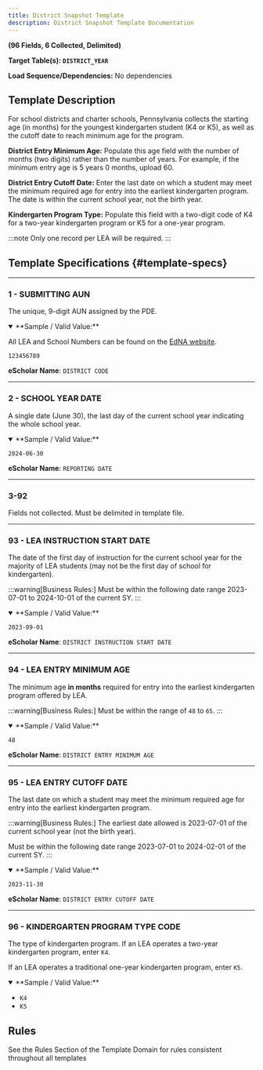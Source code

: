 ```yaml
---
title: District Snapshot Template
description: District Snapshot Template Documentation
---
```


**(96 Fields, 6 Collected, Delimited)**

**Target Table(s): `DISTRICT_YEAR`**

**Load Sequence/Dependencies:** No dependencies


## Template Description

For school districts and charter schools, Pennsylvania collects the starting age (in months) for the youngest kindergarten student (K4 or K5), as well as the cutoff date to reach minimum age for the program. 

**District Entry Minimum Age:** Populate this age field with the number of months (two digits) rather than the number of years. For example, if the minimum entry age is 5 years 0 months, upload 60.

**District Entry Cutoff Date:** Enter the last date on which a student may meet the minimum required age for entry into the earliest kindergarten program. The date is within the current school year, not the birth year.

**Kindergarten Program Type:** Populate this field with a two-digit code of K4 for a two-year kindergarten program or K5 for a one-year program.

:::note
Only one record per LEA will be required.
:::

## Template Specifications {#template-specs}

---
### 1 - SUBMITTING AUN
<p><Badge color="required" /> <Badge color="key" /> <Badge length={9} /></p>

The unique, 9-digit AUN assigned by the PDE.

<details open>
<summary>**Sample / Valid Value:**</summary>

All LEA and School Numbers can be found on the [EdNA website](http://www.edna.pa.gov/Screens/wfHome.aspx).

`123456789`
</details>

**eScholar Name**: `DISTRICT CODE`

---
### 2 - SCHOOL YEAR DATE
<p><Badge color="required" /> <Badge color="key" /> <Badge length={10} /></p>

A single date (June 30), the last day of the current school year indicating the whole school year.

<details open>
<summary>**Sample / Valid Value:**</summary>

`2024-06-30`
</details>

**eScholar Name**: `REPORTING DATE`

---
### 3-92
Fields not collected. Must be delimited in template file.

---
### 93 - LEA INSTRUCTION START DATE
<p><Badge color="required" /> <Badge color="updateable" /> <Badge length={10} /></p>

The date of the first day of instruction for the current school year for the majority of LEA students (may not be the first day of school for kindergarten).

:::warning[Business Rules:]
Must be within the following date range 2023-07-01 to 2024-10-01 of the current SY.
:::

<details open>
<summary>**Sample / Valid Value:**</summary>

`2023-09-01`
</details>

**eScholar Name**: `DISTRICT INSTRUCTION START DATE`

---
### 94 - LEA ENTRY MINIMUM AGE
<p><Badge color="required" /> <Badge color="updateable" /> <Badge length={2} /></p>

The minimum age **in months** required for entry into the earliest kindergarten program offered by LEA.

:::warning[Business Rules:]
Must be within the range of `48` to `65`.
:::

<details open>
<summary>**Sample / Valid Value:**</summary>

`48`
</details>

**eScholar Name**: `DISTRICT ENTRY MINIMUM AGE`

---
### 95 - LEA ENTRY CUTOFF DATE
<p><Badge color="required" /> <Badge color="updateable" /> <Badge length={10} /></p>

The last date on which a student may meet the minimum required age for entry into the earliest kindergarten program.

:::warning[Business Rules:]
The earliest date allowed is 2023-07-01 of the current school year (not the birth year). 

Must be within the following date range 2023-07-01 to 2024-02-01 of the current SY.
:::

<details open>
<summary>**Sample / Valid Value:**</summary>

`2023-11-30`
</details>

**eScholar Name**: `DISTRICT ENTRY CUTOFF DATE`

---
### 96 - KINDERGARTEN PROGRAM TYPE CODE
<p><Badge color="required" /> <Badge color="updateable" /> <Badge length={2} /></p>

The type of kindergarten program. If an LEA operates a two-year kindergarten program, enter `K4`. 

If an LEA operates a traditional one-year kindergarten program, enter `K5`.

<details open>
<summary>**Sample / Valid Value:**</summary>

- `K4`
- `K5`
</details>

## Rules
See the Rules Section of the Template Domain for rules consistent throughout all templates